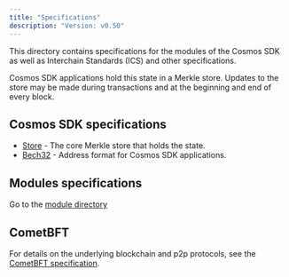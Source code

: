 ```yaml
---
title: "Specifications"
description: "Version: v0.50"
---
```


This directory contains specifications for the modules of the Cosmos SDK as well as Interchain Standards (ICS) and other specifications.

Cosmos SDK applications hold this state in a Merkle store. Updates to
the store may be made during transactions and at the beginning and end of every
block.

## Cosmos SDK specifications

* [Store](/docs/sdk/v0.50/build/store) - The core Merkle store that holds the state.
* [Bech32](/docs/sdk/v0.50/build/addresses/bech32) - Address format for Cosmos SDK applications.

## Modules specifications

Go to the [module directory](https://docs.cosmos.network/main/modules)

## CometBFT

For details on the underlying blockchain and p2p protocols, see
the [CometBFT specification](https://github.com/cometbft/cometbft/tree/main/spec).